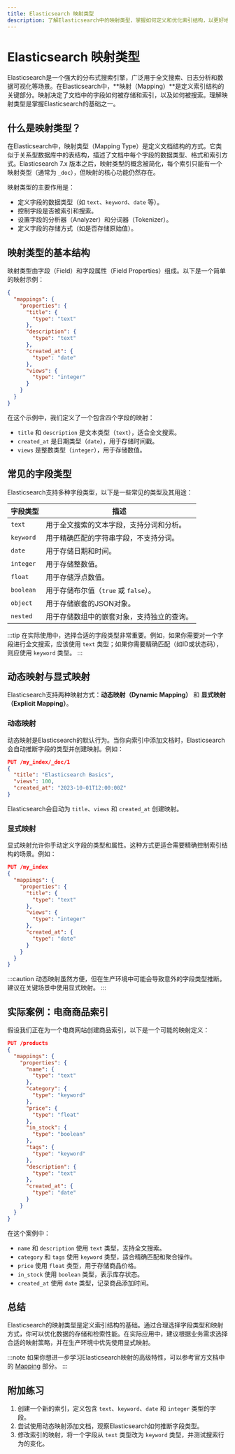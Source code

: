 ```yaml
---
title: Elasticsearch 映射类型
description: 了解Elasticsearch中的映射类型，掌握如何定义和优化索引结构，以更好地存储和检索数据。
---
```


# Elasticsearch 映射类型

Elasticsearch是一个强大的分布式搜索引擎，广泛用于全文搜索、日志分析和数据可视化等场景。在Elasticsearch中，**映射（Mapping）**是定义索引结构的关键部分。映射决定了文档中的字段如何被存储和索引，以及如何被搜索。理解映射类型是掌握Elasticsearch的基础之一。

## 什么是映射类型？

在Elasticsearch中，映射类型（Mapping Type）是定义文档结构的方式。它类似于关系型数据库中的表结构，描述了文档中每个字段的数据类型、格式和索引方式。Elasticsearch 7.x 版本之后，映射类型的概念被简化，每个索引只能有一个映射类型（通常为 `_doc`），但映射的核心功能仍然存在。

映射类型的主要作用是：
- 定义字段的数据类型（如 `text`、`keyword`、`date` 等）。
- 控制字段是否被索引和搜索。
- 设置字段的分析器（Analyzer）和分词器（Tokenizer）。
- 定义字段的存储方式（如是否存储原始值）。

## 映射类型的基本结构

映射类型由字段（Field）和字段属性（Field Properties）组成。以下是一个简单的映射示例：

```json
{
  "mappings": {
    "properties": {
      "title": {
        "type": "text"
      },
      "description": {
        "type": "text"
      },
      "created_at": {
        "type": "date"
      },
      "views": {
        "type": "integer"
      }
    }
  }
}
```

在这个示例中，我们定义了一个包含四个字段的映射：
- `title` 和 `description` 是文本类型（`text`），适合全文搜索。
- `created_at` 是日期类型（`date`），用于存储时间戳。
- `views` 是整数类型（`integer`），用于存储数值。

## 常见的字段类型

Elasticsearch支持多种字段类型，以下是一些常见的类型及其用途：

| 字段类型   | 描述                                                                 |
|------------|----------------------------------------------------------------------|
| `text`     | 用于全文搜索的文本字段，支持分词和分析。                             |
| `keyword`  | 用于精确匹配的字符串字段，不支持分词。                               |
| `date`     | 用于存储日期和时间。                                                 |
| `integer`  | 用于存储整数值。                                                     |
| `float`    | 用于存储浮点数值。                                                   |
| `boolean`  | 用于存储布尔值（`true` 或 `false`）。                                |
| `object`   | 用于存储嵌套的JSON对象。                                             |
| `nested`   | 用于存储数组中的嵌套对象，支持独立的查询。                           |

:::tip
在实际使用中，选择合适的字段类型非常重要。例如，如果你需要对一个字段进行全文搜索，应该使用 `text` 类型；如果你需要精确匹配（如ID或状态码），则应使用 `keyword` 类型。
:::

## 动态映射与显式映射

Elasticsearch支持两种映射方式：**动态映射（Dynamic Mapping）** 和 **显式映射（Explicit Mapping）**。

### 动态映射

动态映射是Elasticsearch的默认行为。当你向索引中添加文档时，Elasticsearch会自动推断字段的类型并创建映射。例如：

```json
PUT /my_index/_doc/1
{
  "title": "Elasticsearch Basics",
  "views": 100,
  "created_at": "2023-10-01T12:00:00Z"
}
```

Elasticsearch会自动为 `title`、`views` 和 `created_at` 创建映射。

### 显式映射

显式映射允许你手动定义字段的类型和属性。这种方式更适合需要精确控制索引结构的场景。例如：

```json
PUT /my_index
{
  "mappings": {
    "properties": {
      "title": {
        "type": "text"
      },
      "views": {
        "type": "integer"
      },
      "created_at": {
        "type": "date"
      }
    }
  }
}
```

:::caution
动态映射虽然方便，但在生产环境中可能会导致意外的字段类型推断。建议在关键场景中使用显式映射。
:::

## 实际案例：电商商品索引

假设我们正在为一个电商网站创建商品索引，以下是一个可能的映射定义：

```json
PUT /products
{
  "mappings": {
    "properties": {
      "name": {
        "type": "text"
      },
      "category": {
        "type": "keyword"
      },
      "price": {
        "type": "float"
      },
      "in_stock": {
        "type": "boolean"
      },
      "tags": {
        "type": "keyword"
      },
      "description": {
        "type": "text"
      },
      "created_at": {
        "type": "date"
      }
    }
  }
}
```

在这个案例中：
- `name` 和 `description` 使用 `text` 类型，支持全文搜索。
- `category` 和 `tags` 使用 `keyword` 类型，适合精确匹配和聚合操作。
- `price` 使用 `float` 类型，用于存储商品价格。
- `in_stock` 使用 `boolean` 类型，表示库存状态。
- `created_at` 使用 `date` 类型，记录商品添加时间。

## 总结

Elasticsearch的映射类型是定义索引结构的基础。通过合理选择字段类型和映射方式，你可以优化数据的存储和检索性能。在实际应用中，建议根据业务需求选择合适的映射策略，并在生产环境中优先使用显式映射。

:::note
如果你想进一步学习Elasticsearch映射的高级特性，可以参考官方文档中的 [Mapping](https://www.elastic.co/guide/en/elasticsearch/reference/current/mapping.html) 部分。
:::

## 附加练习

1. 创建一个新的索引，定义包含 `text`、`keyword`、`date` 和 `integer` 类型的字段。
2. 尝试使用动态映射添加文档，观察Elasticsearch如何推断字段类型。
3. 修改索引的映射，将一个字段从 `text` 类型改为 `keyword` 类型，并测试搜索行为的变化。